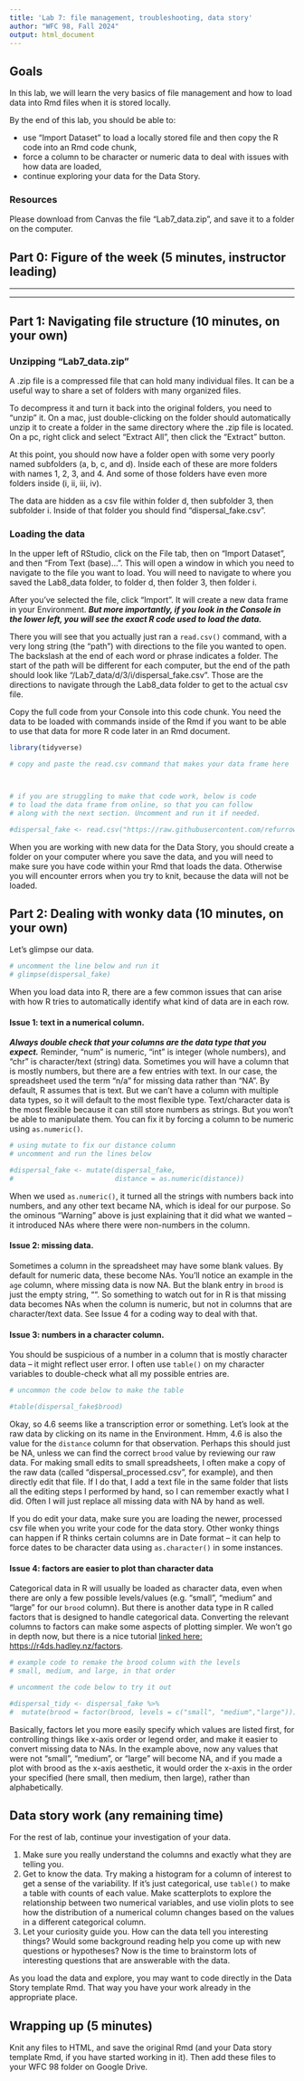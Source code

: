 ---
title: 'Lab 7: file management, troubleshooting, data story'
author: "WFC 98, Fall 2024"
output: html_document
---

## Goals

In this lab, we will learn the very basics of file management and 
how to load data into Rmd files when it is stored locally.

By the end of this lab, you should be able to:

-   use "Import Dataset" to load a locally stored file and then copy
the R code into an Rmd code chunk,
-   force a column to be character or numeric data to deal with issues with
how data are loaded,
-   continue exploring your data for the Data Story.

### Resources

Please download from Canvas the file "Lab7_data.zip", and save it to a folder 
on the computer. 

## Part 0: Figure of the week (5 minutes, instructor leading)

--------------------------------------------------------------------------------

--------------------------------------------------------------------------------

## Part 1: Navigating file structure (10 minutes, on your own)

### Unzipping "Lab7_data.zip"

A .zip file is a compressed file that can hold many individual files. It
can be a useful way to share a set of folders with many organized files. 

To decompress it and turn it back into the original folders, you need to
"unzip" it. On a mac, just double-clicking on the folder should automatically 
unzip it to create a folder in the same directory where the .zip file is 
located. On a pc, right click and select "Extract All", then click the
"Extract" button.

At this point, you should now have a folder open with some very poorly named
subfolders (a, b, c, and d). Inside each of these are more folders with
names 1, 2, 3, and 4. And some of those folders have even more folders inside
(i, ii, iii, iv). 

The data are hidden as a csv file within folder d, then subfolder 3, then
subfolder i. Inside of that folder you should find "dispersal_fake.csv". 

### Loading the data

In the upper left of RStudio, click on the File tab, then on "Import Dataset", 
and then "From Text (base)...". This will open a window in which you need
to navigate to the file you want to load. You will need to navigate to 
where you saved the Lab8_data folder, to folder d, then folder 3, then
folder i.  

After you've selected the file, click "Import". It will create
a new data frame in your Environment. ***But more importantly, if you look***
***in the Console in the lower left, you will see the exact R code used to***
***load the data.***

There you will see that you actually just ran a `read.csv()` command, with
a very long string (the "path") with directions to the file you wanted to open.
The backslash at the end of each word or phrase indicates a folder. The start 
of the path will be different for each computer, but the end of the path should
look like "/Lab7_data/d/3/i/dispersal_fake.csv". Those are the directions to
navigate through the Lab8_data folder to get to the actual csv file.

Copy the full code from your Console into this code chunk. You need the data
to be loaded with commands inside of the Rmd if you want to be able to
use that data for more R code later in an Rmd document.

```{r}

library(tidyverse)

# copy and paste the read.csv command that makes your data frame here



# if you are struggling to make that code work, below is code
# to load the data frame from online, so that you can follow
# along with the next section. Uncomment and run it if needed.

#dispersal_fake <- read.csv("https://raw.githubusercontent.com/refurrow/WFC70/main/dispersal_fake.csv")
```

When you are working with new data for the Data Story, you should create
a folder on your computer where you save the data, and you will need to make
sure you have code within your Rmd that loads the data. Otherwise you will
encounter errors when you try to knit, because the data will not be loaded. 


## Part 2: Dealing with wonky data (10 minutes, on your own)

Let's glimpse our data.

```{r}
# uncomment the line below and run it
# glimpse(dispersal_fake)
```

When you load data into R, there are a few common issues that can arise
with how R tries to automatically identify what kind of data are in each row.

#### Issue 1: text in a numerical column. 

***Always double check that your columns are the data type that you expect.***
Reminder, "num" is numeric, "int" is integer (whole numbers), and "chr" is
character/text (string) data. Sometimes you will have a column that
is mostly numbers, but there are a few entries with text. In our case, the 
spreadsheet used the term "n/a" for missing data rather than "NA". By default,
R assumes that is text. But we can't have a column with multiple data types,
so it will default to the most flexible type. Text/character data is the 
most flexible because it can still store numbers as strings. But you won't 
be able to manipulate them.  You can fix it by forcing a column to be
numeric using `as.numeric()`.

```{r}
# using mutate to fix our distance column
# uncomment and run the lines below

#dispersal_fake <- mutate(dispersal_fake, 
#                         distance = as.numeric(distance))

```

When we used `as.numeric()`, it turned all the strings with numbers
back into numbers, and any other text became NA, which is ideal for our purpose.
So the ominous "Warning" above is just explaining that it did what we wanted --
it introduced NAs where there were non-numbers in the column.

#### Issue 2: missing data.

Sometimes a column in the spreadsheet may have some blank values. By default
for numeric data, these become NAs. You'll notice an example in the 
`age` column, where missing data is now NA. But the blank entry in `brood` is 
just the empty string, "".  So something to watch out for in R is that missing 
data becomes NAs when the column is numeric, but not in columns that are 
character/text data. See Issue 4 for a coding way to deal with that.


#### Issue 3: numbers in a character column.

You should be suspicious of a number in a column that is mostly 
character data -- it might reflect user error. I often
use `table()` on my character variables to double-check what all my 
possible entries are.

```{r}
# uncommon the code below to make the table 

#table(dispersal_fake$brood)
```
Okay, so 4.6 seems like a transcription error or something. Let's look
at the raw data by clicking on its name in the Environment. Hmm, 4.6 is
also the value for the `distance` column for that observation.  Perhaps
this should just be NA, unless we can find the correct `brood` value by 
reviewing our raw data. For making small edits to small spreadsheets, I often 
make a copy of the raw data (called "dispersal_processed.csv", for example), 
and then directly edit that file. If I do that, I add a text file in the same
folder that lists all the editing steps I performed by hand, so I can remember
exactly what I did. Often I will just replace all missing data with NA
by hand as well.

If you do edit your data, make sure you are loading the
newer, processed csv file when you write your code for the data story. Other 
wonky things can happen if R thinks certain columns are in Date format -- it 
can help to force dates to be character data using `as.character()` in some
instances.



#### Issue 4: factors are easier to plot than character data

Categorical data in R will usually be loaded as character data, even when
there are only a few possible levels/values (e.g. "small", "medium" and
"large" for our `brood` column). But there is another data type in R called
factors that is designed to handle categorical data. Converting the relevant
columns to factors can make some aspects of plotting simpler. We won't 
go in depth now, but there is a nice tutorial [linked here: https://r4ds.hadley.nz/factors](https://r4ds.hadley.nz/factors).

```{r}
# example code to remake the brood column with the levels
# small, medium, and large, in that order

# uncomment the code below to try it out

#dispersal_tidy <- dispersal_fake %>% 
#  mutate(brood = factor(brood, levels = c("small", "medium","large")))

```

Basically, factors let you more easily specify which values are listed first,
for controlling things like x-axis order or legend order, and make it easier
to convert missing data to NAs. In the example above, now any values that
were not "small", "medium", or "large" will become NA, and if you made a 
plot with brood as the x-axis aesthetic, it would order the x-axis in the
order your specified (here small, then medium, then large), rather
than alphabetically.


## Data story work (any remaining time)

For the rest of lab, continue your investigation of your data.

1. Make sure you really understand the columns and exactly what they are 
telling you.
2. Get to know the data. Try making a histogram for a column of interest to 
get a sense of the variability. If it's just categorical, use `table()` to
make a table with counts of each value.  Make scatterplots to explore the 
relationship between two numerical variables, and use violin plots to see
how the distribution of a numerical column changes based on the values in
a different categorical column. 
3. Let your curiosity guide you. How can the data tell you interesting things?
Would some background reading help you come up with new questions or 
hypotheses? Now is the time to brainstorm lots of interesting questions
that are answerable with the data.


As you load the data and explore, you may want to code directly in the Data Story 
template Rmd. That way you have your work already in the appropriate place.



## Wrapping up (5 minutes)

Knit any files to HTML, and save the original Rmd (and your Data story template
Rmd, if you have started working in it). Then add these files to your WFC 98
folder on Google Drive.

